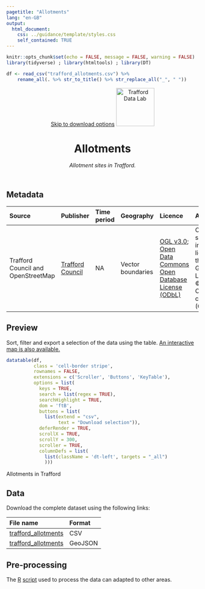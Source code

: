 ```yaml
---
pagetitle: "Allotments"
lang: "en-GB"
output:
  html_document:
    css: ../guidance/template/styles.css
    self_contained: TRUE
---
```


```r
knitr::opts_chunk$set(echo = FALSE, message = FALSE, warning = FALSE)
library(tidyverse) ; library(htmltools) ; library(DT) 

df <- read_csv("trafford_allotments.csv") %>% 
    rename_all(. %>% str_to_title() %>% str_replace_all("_", " "))
```
<header>
<span id="a11yNav"><a href="#downloads" class="themeBlockDark">Skip to download options</a></span>
<a href="https://www.trafforddatalab.io/data.html"><img src="https://www.trafforddatalab.io/assets/logo/trafforddatalab_logo.svg" alt="Trafford Data Lab" aria-label="Return to Trafford Data Lab data page" width="100" border="0" class="traffordDataLabLogo"/></a>

# Allotments
*Allotment sites in Trafford.*
<br />
</header>
<main>
## Metadata

|Source |Publisher |Time period |Geography |Licence |Attribution |Last updated |
|:---|:---|:---|:---|:---|:---|:---|
|Trafford Council and OpenStreetMap |<a href="https://www.trafford.gov.uk/residents/leisure-and-lifestyle/parks-and-open-spaces/allotments/allotments-in-trafford.aspx" target="_blank">Trafford Council</a> |NA |Vector boundaries |<a href="http://www.nationalarchives.gov.uk/doc/open-government-licence/version/3/" target="_blank">OGL v3.0</a>; <a href="https://www.openstreetmap.org/copyright" target="_blank">Open Data Commons Open Database License (ODbL)</a> |Contains public sector information licensed under the Open Government Licence v3.0; © OpenStreetMap contributors (ODbL) |2019-04-10 |

## Preview
Sort, filter and export a selection of the data using the table. <a href="https://www.trafforddatalab.io/explore/#dataset=allotments" target="_blank">An interactive map is also available.</a>

```r
datatable(df, 
          class = 'cell-border stripe',
          rownames = FALSE, 
          extensions = c('Scroller', 'Buttons', 'KeyTable'),
          options = list(
            keys = TRUE,
            search = list(regex = TRUE),
            searchHighlight = TRUE,
            dom = 'ftB',
            buttons = list(
              list(extend = "csv", 
                   text = "Download selection")),
            deferRender = TRUE,
            scrollX = TRUE,
            scrollY = 300,
            scroller = TRUE,
            columnDefs = list(
              list(className = 'dt-left', targets = "_all")
              )))
```
<div id="tableFooterTitle">
  Allotments in Trafford
</div>

## Data
<span id ="downloads">Download the complete dataset using the following links:</span>

|File name |Format |
|:---|:---|
|[trafford_allotments](trafford_allotments.csv) |CSV |
|[trafford_allotments](trafford_allotments.geojson) |GeoJSON |

## Pre-processing
The <a href="https://cran.r-project.org" target="_blank">R</a> [script](pre-processing.R) used to process the data can adapted to other areas.<br /><br />
</main>

<script>
  // Fixes to dynamic elements created by DataTables to improve accessibility
  var removeElFn = setInterval(removeElement, 1000);
  
  function removeElement() {
    try {
      var el = document.getElementsByClassName("dataTables_scrollBody")[0].childNodes[0];
      el.removeChild(el.childNodes[0]); // Remove unwanted hidden text element from table - causing accessibility alert as it has no label
      
      el.parentNode.setAttribute('tabindex', '0');  // add attribute allowing keyboard users to access scrollable area
      
      clearInterval(removeElFn);  // cancel any further calls to this function as we have completed all actions
    }
    catch(e) {
      // form element 'el' doesn't exist yet so setInterval will call the function again until it does
    }
  }
</script>